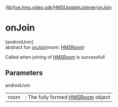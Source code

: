 /[lib](/api-reference/android/v2/home/content)/[live.hms.video.sdk](../index)/[HMSUpdateListener](index)/[onJoin](on-join)

# onJoin

[androidJvm]\
abstract fun [onJoin](on-join)(room: [HMSRoom](../../live.hms.video.sdk.models/-h-m-s-room/index))

Called when joining of [HMSRoom](../../live.hms.video.sdk.models/-h-m-s-room/index) is successfull

## Parameters

androidJvm

|      |                                                                                        |
| ---- | -------------------------------------------------------------------------------------- |
| room | : The fully formed [HMSRoom](../../live.hms.video.sdk.models/-h-m-s-room/index) object |
